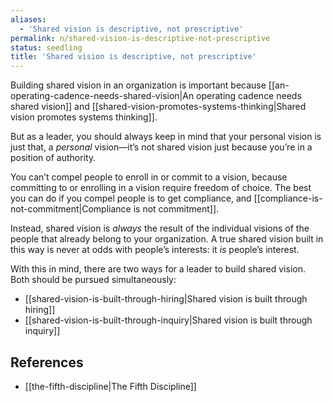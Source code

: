 ```yaml
---
aliases:
  - 'Shared vision is descriptive, not prescriptive'
permalink: n/shared-vision-is-descriptive-not-prescriptive
status: seedling
title: 'Shared vision is descriptive, not prescriptive'
---
```

Building shared vision in an organization is important because [[an-operating-cadence-needs-shared-vision|An operating cadence needs shared vision]] and [[shared-vision-promotes-systems-thinking|Shared vision promotes systems thinking]].

But as a leader, you should always keep in mind that your personal vision is just that, a _personal_ vision—it’s not shared vision just because you’re in a position of authority.

You can’t compel people to enroll in or commit to a vision, because committing to or enrolling in a vision require freedom of choice. The best you can do if you compel people is to get compliance, and [[compliance-is-not-commitment|Compliance is not commitment]].

Instead, shared vision is _always_ the result of the individual visions of the people that already belong to your organization. A true shared vision built in this way is never at odds with people’s interests: it _is_ people’s interest.

With this in mind, there are two ways for a leader to build shared vision. Both should be pursued simultaneously:

- [[shared-vision-is-built-through-hiring|Shared vision is built through hiring]]
- [[shared-vision-is-built-through-inquiry|Shared vision is built through inquiry]]

## References

- [[the-fifth-discipline|The Fifth Discipline]]
